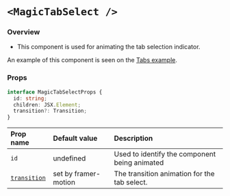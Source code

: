 # `<MagicTabSelect />`

### Overview

- This component is used for animating the tab selection indicator.

An example of this component is seen on the [Tabs example](/examples/tabs).

### Props

```ts
interface MagicTabSelectProps {
  id: string;
  children: JSX.Element;
  transition?: Transition;
}
```

| Prop name                                                 | Default value        | Description                                   |
| :-------------------------------------------------------- | :------------------- | :-------------------------------------------- |
| `id`                                                      | undefined            | Used to identify the component being animated |
| [`transition`](https://www.framer.com/motion/transition/) | set by framer-motion | The transition animation for the tab select.  |
